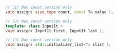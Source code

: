 ```cpp
// (1) Non const version only
void assign( size_type count, const T& value );

// (2) Non const version only
template< class InputIt >
void assign( InputIt first, InputIt last );

// (3) Non const version only
void assign( std::initializer_list<T> ilist );
```
